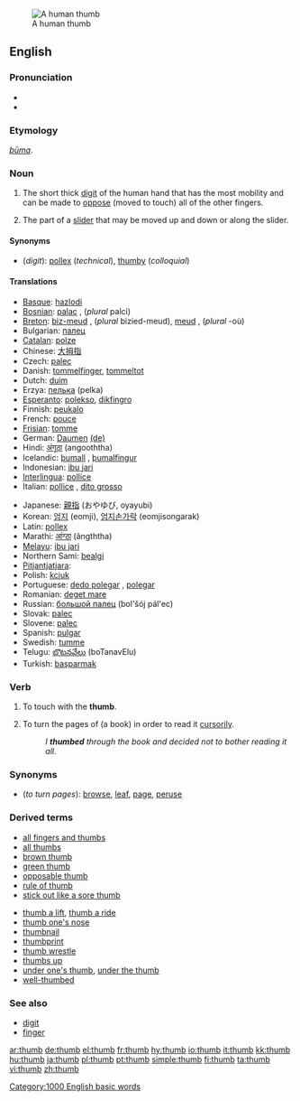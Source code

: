[[Image:Thumbup.jpg|thumb|A human thumb]]
==English==

===Pronunciation===
*{{audio|en-us-thumb.ogg|Audio (US)}}
*{{rhymes|ʌm}}

===Etymology===
{{OE.}} ''[[þūma]]''.

===Noun===
{{en-noun}}

#The short thick [[digit]] of the human hand that has the most mobility and can be made to [[oppose]] (moved to touch) all of the other fingers.
#{{computing}} The part of a [[slider]] that may be moved up and down or along the slider.

====Synonyms====
*(''digit''): [[pollex]] (''technical''), [[thumby]] (''colloquial'')

====Translations====
{{trans-top|digit}}
*[[Basque]]: [[hazlodi]]
*[[Bosnian]]: [[palac]] {{m}}, (''plural'' palci) 
*[[Breton]]: [[biz-meud]] {{m}}, (''plural'' bizied-meud), [[meud]] {{m}}, (''plural'' -où)
*Bulgarian: [[палец]] {{m}}
*[[Catalan]]: [[polze]] {{m}}
*Chinese: [[大拇指]]
*Czech: [[palec]] {{m}}
*Danish: [[tommelfinger]], [[tommeltot]]
*Dutch: [[duim]] {{m}}
*Erzya: [[пелька]] (pelka)
*[[Esperanto]]: [[polekso]], [[dikfingro]]
*Finnish: [[peukalo]]
*French: [[pouce]] {{m}}
*[[Frisian]]: [[tomme]]
*German: [[Daumen]] {{m}} [[:de:Daumen|(de)]]
*Hindi: [[अंगूठा]] (angooththa)
*Icelandic: [[þumall]] {{m}}, [[þumalfingur]] {{m}}
*Indonesian: [[ibu jari]]
*[[Interlingua]]: [[pollice]]
*Italian: [[pollice]] {{m}}, [[dito grosso]] {{m}}
{{trans-mid}}
*Japanese: [[親指]] (おやゆび, oyayubi)
*Korean: [[엄지]] (eomji), [[엄지손가락]] (eomjisongarak)
*Latin: [[pollex]] {{m}}
*Marathi: [[आंग्ठा]] (ãngththa)
*[[:ms:Main Page|Melayu]]: [[ibu jari]]
*Northern Sami: [[bealgi]]
*[[Pitjantjatjara]]: {{Unicode|[[maṟa mama]]}}
*Polish: [[kciuk]] {{m}}
*Portuguese: [[dedo polegar]] {{m}}, [[polegar]] {{m}}
*Romanian: [[deget mare]] {{n}}
*Russian: [[большой палец]] (bol'šój pál'ec) {{m}}
*Slovak: [[palec#Slovak|palec]] {{m}}
*Slovene: [[palec]] {{m}}
*Spanish: [[pulgar]] {{m}}
*Swedish: [[tumme]]
*Telugu: [[బొటనవేలు]] (boTanavElu)
*Turkish: [[başparmak]] {{m}}
{{trans-bottom}}

{{trans-top|computing: of a slider}}
{{trans-mid}}
{{trans-bottom}}

===Verb===
{{en-verb}}

#{{transitive}} To touch with the '''thumb'''.
#{{transitive}} To turn the pages of (a book) in order to read it [[cursorily]].
#:''I '''thumbed''' through the book and decided not to bother reading it all.''

===Synonyms===
*(''to turn pages''): [[browse]], [[leaf]], [[page]], [[peruse]]

===Derived terms===
{{rel-top|terms derived from "thumb"}}
*[[all fingers and thumbs]]
*[[all thumbs]]
*[[brown thumb]]
*[[green thumb]]
*[[opposable thumb]]
*[[rule of thumb]]
*[[stick out like a sore thumb]]
{{rel-mid}}
*[[thumb a lift]], [[thumb a ride]]
*[[thumb one's nose]]
*[[thumbnail]]
*[[thumbprint]]
*[[thumb wrestle]]
*[[thumbs up]]
*[[under one's thumb]], [[under the thumb]]
*[[well-thumbed]]
{{rel-bottom}}

===See also===
*[[digit]]
*[[finger]]

[[Category:1000 English basic words]]

[[ar:thumb]]
[[de:thumb]]
[[el:thumb]]
[[fr:thumb]]
[[hy:thumb]]
[[io:thumb]]
[[it:thumb]]
[[kk:thumb]]
[[hu:thumb]]
[[ja:thumb]]
[[pl:thumb]]
[[pt:thumb]]
[[simple:thumb]]
[[fi:thumb]]
[[ta:thumb]]
[[vi:thumb]]
[[zh:thumb]]